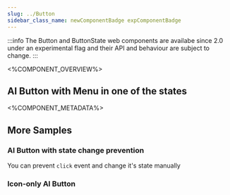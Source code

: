 ```yaml
---
slug: ../Button
sidebar_class_name: newComponentBadge expComponentBadge
---
```



:::info
The Button and ButtonState web components are availabe since 2.0 under an experimental flag and their API and behaviour are subject to change.
:::

<%COMPONENT_OVERVIEW%>

## AI Button with Menu in one of the states
<ButtonMenu />

<%COMPONENT_METADATA%>

## More Samples

### AI Button with state change prevention
You can prevent `click` event and change it's state manually

<ButtonPreventable />

### Icon-only AI Button

<IconOnlyButton />